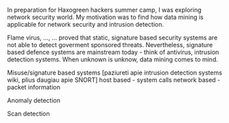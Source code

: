 In preparation for Haxogreen hackers summer camp, I was exploring network security world. My motivation was to find how data mining is applicable for network security and intrusion detection. 

Flame virus, ..., ... proved that static, signature based security systems are not able to detect goverment sponsored threats. Nevertheless, signature based defence systems are mainstream today - think of antivirus, intrusion detection systems. When unknown is unknow, data mining comes to mind.   

Misuse/signature based systems 
[paziureti apie intrusion detection systems wiki, plius daugiau apie SNORT]
host based - system calls
network based - packet information

Anomaly detection

Scan detection


